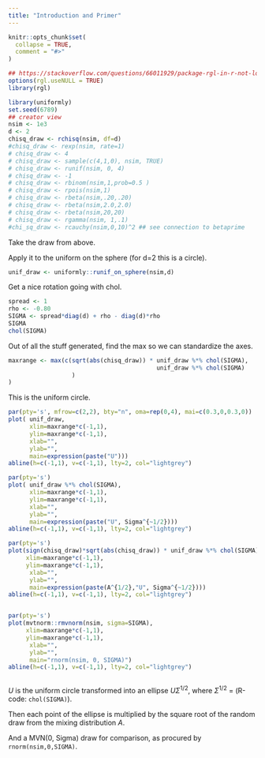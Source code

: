 ```yaml
---
title: "Introduction and Primer"
---
```


```r
knitr::opts_chunk$set(
  collapse = TRUE,
  comment = "#>"
)

## https://stackoverflow.com/questions/66011929/package-rgl-in-r-not-loading-in-mac-os/66127391#66127391
options(rgl.useNULL = TRUE)
library(rgl)

```

```r
library(uniformly)
set.seed(6789)
## creator view
nsim <- 1e3
d <- 2
chisq_draw <- rchisq(nsim, df=d)
#chisq_draw <- rexp(nsim, rate=1)
# chisq_draw <- 4
# chisq_draw <- sample(c(4,1,0), nsim, TRUE)
# chisq_draw <- runif(nsim, 0, 4)
# chisq_draw <- -1
# chisq_draw <- rbinom(nsim,1,prob=0.5 )
# chisq_draw <- rpois(nsim,1)
# chisq_draw <- rbeta(nsim,.20,.20)
# chisq_draw <- rbeta(nsim,2.0,2.0)
# chisq_draw <- rbeta(nsim,20,20)
# chisq_draw <- rgamma(nsim, 1,.1)
#chi_sq_draw <- rcauchy(nsim,0,10)^2 ## see connection to betaprime
```

Take the draw from above.


Apply it to the uniform on the sphere (for d=2 this is a circle).

```r
unif_draw <- uniformly::runif_on_sphere(nsim,d)
```

Get a nice rotation going with chol.

```r
spread <- 1
rho <- -0.80
SIGMA <- spread*diag(d) + rho - diag(d)*rho
SIGMA
chol(SIGMA)
```

Out of all the stuff generated, find the max so we can standardize the axes.

```r
maxrange <- max(c(sqrt(abs(chisq_draw)) * unif_draw %*% chol(SIGMA),
                                          unif_draw %*% chol(SIGMA)
                  )
)


```

This is the uniform circle.

```r
par(pty='s', mfrow=c(2,2), bty="n", oma=rep(0,4), mai=c(0.3,0,0.3,0))
plot( unif_draw, 
      xlim=maxrange*c(-1,1),
      ylim=maxrange*c(-1,1),
      xlab="",
      ylab="",
      main=expression(paste("U")))
abline(h=c(-1,1), v=c(-1,1), lty=2, col="lightgrey")

par(pty='s')
plot( unif_draw %*% chol(SIGMA), 
      xlim=maxrange*c(-1,1),
      ylim=maxrange*c(-1,1),
      xlab="",
      ylab="",
      main=expression(paste("U", Sigma^{~1/2})))
abline(h=c(-1,1), v=c(-1,1), lty=2, col="lightgrey")

par(pty='s')
plot(sign(chisq_draw)*sqrt(abs(chisq_draw)) * unif_draw %*% chol(SIGMA), 
     xlim=maxrange*c(-1,1),
     ylim=maxrange*c(-1,1),
      xlab="",
      ylab="",
      main=expression(paste(A^{1/2},"U", Sigma^{~1/2})))
abline(h=c(-1,1), v=c(-1,1), lty=2, col="lightgrey")


par(pty='s')
plot(mvtnorm::rmvnorm(nsim, sigma=SIGMA),
     xlim=maxrange*c(-1,1),
     ylim=maxrange*c(-1,1),
      xlab="",
      ylab="",
      main="rnorm(nsim, 0, SIGMA)")
abline(h=c(-1,1), v=c(-1,1), lty=2, col="lightgrey")



```

$U$ is the uniform circle transformed into an ellipse $U \Sigma^{1/2}$, where $\Sigma^{1/2}$ = (R-code: `chol(SIGMA)`).

Then each point of the ellipse is multiplied by the square root of the random draw from the mixing distribution $A$.

And a MVN(0, Sigma) draw for comparison, as procured by `rnorm(nsim,0,SIGMA)`.
